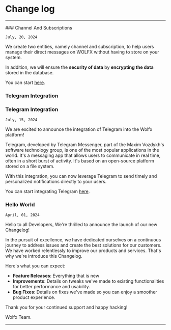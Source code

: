 
# Change log

---

<Steps>
  ### Channel And Subscriptions

  `July, 20, 2024`

  We create two entities, namely channel and subscription, to help users manage their direct messages on WOLFX without having to store on your system.

  In addition, we will ensure the **security of data** by **encrypting the data** stored in the database.


  You can start [here](https://dash.wolfx.app/subscription).

  ### Telegram Integration

  ### Telegram Integration

  `July, 15, 2024`


  We are excited to announce the integration of Telegram into the Wolfx platform!

  Telegram, developed by Telegram Messenger, part of the Maxim Vozdykh's software technology group, is one of the most
  popular applications in the world.
  It's a messaging app that allows users to communicate in real time, often in a short burst of activity.
  It's based on an open-source platform stored on a file system.

  With this integration, you can now leverage Telegram to send timely and personalized notifications directly to your
  users.

  You can start integrating Telegram [here](https://docs.wolfx.app/providers/chat/telegram).

  ### Hello World

  `April, 01, 2024`

  Hello to all Developers,
  We're thrilled to announce the launch of our new Changelog!

  In the pursuit of excellence, we have dedicated ourselves on a continuous journey to address issues and create the
  best solutions for our customers.
  We have worked relentlessly to improve our products and services.
  That's why we're introduce this Changelog.

  Here's what you can expect:

  - **Feature Releases**: Everything that is new
  - **Improvements**: Details on tweaks we've made to existing functionalities for better performance and usability.
  - **Bug Fixes**: Details on fixes we've made so you can enjoy a smoother product experience.

  Thank you for your continued support and happy hacking!

  Wolfx Team.

</Steps>

---
